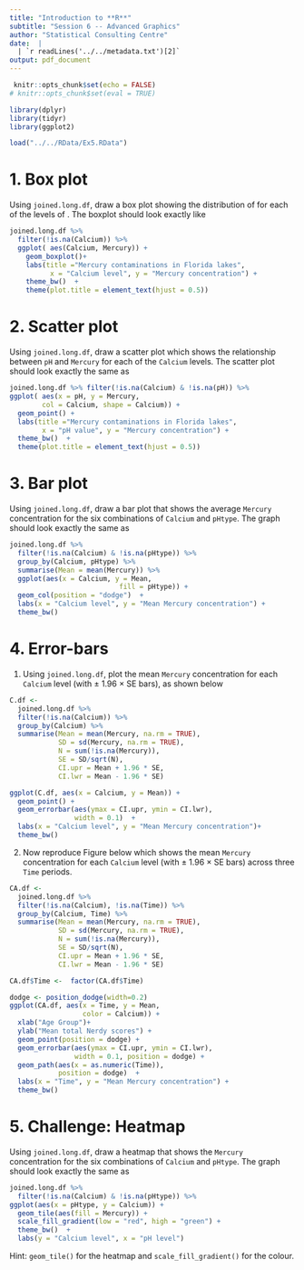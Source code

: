 ```yaml
---
title: "Introduction to **R**"
subtitle: "Session 6 -- Advanced Graphics"
author: "Statistical Consulting Centre"
date:  |
  | `r readLines('../../metadata.txt')[2]`
output: pdf_document
---
```


```r
 knitr::opts_chunk$set(echo = FALSE)
# knitr::opts_chunk$set(eval = TRUE)

library(dplyr)
library(tidyr)
library(ggplot2)

load("../../RData/Ex5.RData")
```

# 1. Box plot

Using `joined.long.df`, draw a box plot showing the distribution of \texttt{Mercury} for each of the levels of \texttt{Calcium}. The boxplot should look exactly like 

```r
joined.long.df %>% 
  filter(!is.na(Calcium)) %>% 
  ggplot( aes(Calcium, Mercury)) + 
    geom_boxplot()+
    labs(title ="Mercury contaminations in Florida lakes",  
          x = "Calcium level", y = "Mercury concentration") +
    theme_bw()  +
    theme(plot.title = element_text(hjust = 0.5))

```

\newpage

# 2. Scatter plot
Using `joined.long.df`, draw a scatter plot which shows the relationship between `pH` and `Mercury` for each of the `Calcium` levels. The scatter plot should look exactly the same as 

```r
joined.long.df %>% filter(!is.na(Calcium) & !is.na(pH)) %>% 
ggplot( aes(x = pH, y = Mercury, 
        col = Calcium, shape = Calcium)) + 
  geom_point() +
  labs(title ="Mercury contaminations in Florida lakes",  
        x = "pH value", y = "Mercury concentration") +
  theme_bw()  +
  theme(plot.title = element_text(hjust = 0.5))

```
\newpage

# 3. Bar plot

Using `joined.long.df`, draw a bar plot that shows the average `Mercury` concentration for the six combinations of `Calcium` and `pHtype`. The graph should look exactly the same as

```r

joined.long.df %>% 
  filter(!is.na(Calcium) & !is.na(pHtype)) %>% 
  group_by(Calcium, pHtype) %>% 
  summarise(Mean = mean(Mercury)) %>% 
  ggplot(aes(x = Calcium, y = Mean, 
                           fill = pHtype)) + 
  geom_col(position = "dodge")  +
  labs(x = "Calcium level", y = "Mean Mercury concentration") +
  theme_bw()

```

\newpage

# 4. Error-bars 
1. Using `joined.long.df`, plot the mean `Mercury` concentration for each `Calcium` level (with $\pm$ 1.96 $\times$ SE bars), as shown below

```r
C.df <- 
  joined.long.df %>% 
  filter(!is.na(Calcium)) %>% 
  group_by(Calcium) %>%
  summarise(Mean = mean(Mercury, na.rm = TRUE),
            SD = sd(Mercury, na.rm = TRUE),
            N = sum(!is.na(Mercury)),
            SE = SD/sqrt(N),
            CI.upr = Mean + 1.96 * SE,
            CI.lwr = Mean - 1.96 * SE)

ggplot(C.df, aes(x = Calcium, y = Mean)) + 
  geom_point() +
  geom_errorbar(aes(ymax = CI.upr, ymin = CI.lwr),
                width = 0.1)  +
  labs(x = "Calcium level", y = "Mean Mercury concentration")+
  theme_bw()

```

\newpage

2. Now reproduce Figure below which shows the mean `Mercury` concentration for each `Calcium` level (with $\pm$ 1.96 $\times$ SE bars) across three `Time` periods. 

```r
CA.df <- 
  joined.long.df %>% 
  filter(!is.na(Calcium), !is.na(Time)) %>% 
  group_by(Calcium, Time) %>%
  summarise(Mean = mean(Mercury, na.rm = TRUE),
            SD = sd(Mercury, na.rm = TRUE),
            N = sum(!is.na(Mercury)),
            SE = SD/sqrt(N),
            CI.upr = Mean + 1.96 * SE,
            CI.lwr = Mean - 1.96 * SE)

CA.df$Time <-  factor(CA.df$Time)

dodge <- position_dodge(width=0.2)
ggplot(CA.df, aes(x = Time, y = Mean,
                  color = Calcium)) +
  xlab("Age Group")+
  ylab("Mean total Nerdy scores") +
  geom_point(position = dodge) +
  geom_errorbar(aes(ymax = CI.upr, ymin = CI.lwr),
                width = 0.1, position = dodge) +
  geom_path(aes(x = as.numeric(Time)), 
            position = dodge)  +
  labs(x = "Time", y = "Mean Mercury concentration") +
  theme_bw()

```


\newpage

# 5. Challenge: Heatmap 

Using `joined.long.df`, draw a heatmap that shows the `Mercury` concentration  for the six combinations of `Calcium` and `pHtype`. The graph should look exactly the same as
```r
joined.long.df %>% 
  filter(!is.na(Calcium) & !is.na(pHtype)) %>% 
ggplot(aes(x = pHtype, y = Calcium)) + 
  geom_tile(aes(fill = Mercury)) + 
  scale_fill_gradient(low = "red", high = "green") +
  theme_bw()  +
  labs(y = "Calcium level", x = "pH level")

```

Hint: `geom_tile()` for the heatmap and `scale_fill_gradient()` for the colour. 



